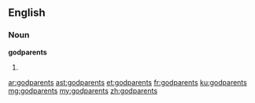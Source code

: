 ==English==

===Noun===
'''godparents'''

# {{plural of|[[godparent]]}}

[[ar:godparents]]
[[ast:godparents]]
[[et:godparents]]
[[fr:godparents]]
[[ku:godparents]]
[[mg:godparents]]
[[my:godparents]]
[[zh:godparents]]